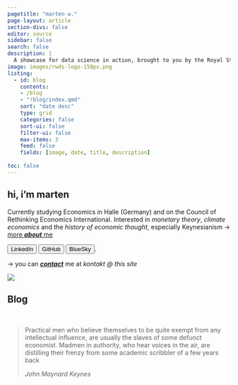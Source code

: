 ```yaml
---
pagetitle: "marten w."
page-layout: article
section-divs: false
editor: source
sidebar: false
search: false
description: | 
  A showcase for data science in action, brought to you by the Royal Statistical Society in partnership with the American Statistical Association.
image: images/rwds-logo-150px.png
listing:
  - id: blog
    contents: 
    - /blog
    - "!blog/index.qmd"
    sort: "date desc"
    type: grid
    categories: false
    sort-ui: false
    filter-ui: false
    max-items: 3
    feed: false
    fields: [image, date, title, description]
    
toc: false
---
```


::: {.content-block}
::: grid

::: {.g-col-12 .g-col-lg-6}
# hi, i'm marten

Currently studying Economics in Halle (Germany) and on the Council of Rethinking Economics International. Interested in *monetary theory*, *climate economics* and the *history of economic thought*, especially Keynesianism → [more ***about*** me](about.qmd)

[`<button type="button">LinkedIn</button>`{=html}](https://www.linkedin.com/in/marten-w)
[`<button type="button">GitHub</button>`{=html}](https://github.com/skriptum)
[`<button type="button">BlueSky</button>`{=html}](https://bsky.app/profile/mwd.bsky.social).

→ you can [***contact***](contact.qmd) me at *kontakt @ this site*

:::


::: {.g-col-12 .g-col-lg-6}
![](images/profil_dunkel.webp)
:::

:::
:::

:::{.content-block}
<!-- Blog -->

## Blog


::: {#blog}
:::

:::

\

<!-- Quote -->

> Practical men who believe themselves to be quite exempt from any intellectual influence, are usually the slaves of some defunct economist. Madmen in authority, who hear voices in the air, are distilling their frenzy from some academic scribbler of a few years back
>
> *John Maynard Keynes*

